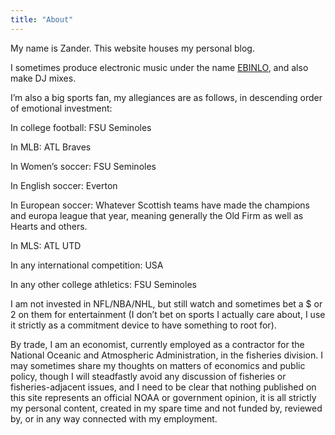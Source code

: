 ```yaml
---
title: "About"
---
```


My name is Zander. This website houses my personal blog.

I sometimes produce electronic music under the name [EBINLO](ebinlo.com), and also make DJ mixes.

I'm also a big sports fan, my allegiances are as follows, in descending order of emotional investment:

In college football: FSU Seminoles

In MLB: ATL Braves

In Women's soccer: FSU Seminoles

In English soccer: Everton

In European soccer: Whatever Scottish teams have made the champions and europa league that year, meaning generally the Old Firm as well as Hearts and others.

In MLS: ATL UTD

In any international competition: USA

In any other college athletics: FSU Seminoles

I am not invested in NFL/NBA/NHL, but still watch and sometimes bet a \$ or 2 on them for entertainment (I don't bet on sports I actually care about, I use it strictly as a commitment device to have something to root for).

By trade, I am an economist, currently employed as a contractor for the National Oceanic and Atmospheric Administration, in the fisheries division. I may sometimes share my thoughts on matters of economics and public policy, though I will steadfastly avoid any discussion of fisheries or fisheries-adjacent issues, and I need to be clear that nothing published on this site represents an official NOAA or government opinion, it is all strictly my personal content, created in my spare time and not funded by, reviewed by, or in any way connected with my employment.

